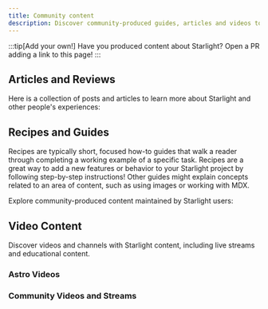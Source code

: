 ```yaml
---
title: Community content
description: Discover community-produced guides, articles and videos to help you learn and build with Starlight!
---
```


:::tip[Add your own!]
Have you produced content about Starlight?
Open a PR adding a link to this page!
:::


## Articles and Reviews

Here is a collection of posts and articles to learn more about Starlight and other people's experiences:

<CardGrid>
	<LinkCard
		href="https://devm.io/open-source/starlight-astro"
		title="Static Site Generation with Starlight: “No idea is too big or too small when designing components”"
		description="Interview with Chris Swithinbank, Starlight Lead"
	/>
	<LinkCard
		href="https://frontendatscale.com/blog/hybrid-frontend-architecture/"
		title="Hybrid Frontend Architecture with Astro and Starlight"
		description="Discussion with Ben Holmes about application design and architecture and implementing a Starlight prototype"
	/>
		<LinkCard
		href="https://www.olets.dev/posts/comparing-docs-site-builders-vuepress-vs-starlight/"
		title="Comparing docs site builders: VuePress vs Starlight"
		description="How do the two frameworks measure up?"
	/>
</CardGrid>

## Recipes and Guides

Recipes are typically short, focused how-to guides that walk a reader through completing a working example of a specific task. Recipes are a great way to add a new features or behavior to your Starlight project by following step-by-step instructions! Other guides might explain concepts related to an area of content, such as using images or working with MDX.

Explore community-produced content maintained by Starlight users:

<CardGrid>
	<LinkCard
		href="https://www.webpro.nl/scraps/versioned-docs-with-starlight-and-vercel"
		title="Versioned documentation with Starlight & Vercel"
		description="A guide to implementing separate versions of documentation for each major version of a project"
	/>
	<LinkCard
		href="https://blog.otterlord.dev/posts/starlight-algolia/"
		title="Use Algolia Docsearch with Starlight"
		description="A guide to replacing the default Pagefind searchbar with Algolia Docsearch"
	/>
	<LinkCard
		href="https://dev.to/mrrobot/publishing-documentation-with-astro-starlight-691"
		title="Publishing Documentation with Astro Starlight"
		description="Getting started with Starlight documentation"
	/>
	<LinkCard
		href="https://blog.otterlord.dev/posts/starlight-sponsors/"
		title="Add sponsors to your Starlight site"
		description="A guide to implement a custom sponsors component in your documentation sidebar"
	/>
</CardGrid>

## Video Content

Discover videos and channels with Starlight content, including live streams and educational content.

### Astro Videos

<CardGrid>
	<LinkCard
		href="https://www.youtube.com/watch?v=5u0Ds7wzUeI"
		title="Starlight by Astro"
		description="Watch the official Starlight launch video"
	/>
</CardGrid>

### Community Videos and Streams

<CardGrid>
	<LinkCard
		href="https://www.youtube.com/watch?v=sWkkHbwDeQc"
		title="Astro Starlight"
		description="Introduction to Starlight in under a minute."
	/>
	<LinkCard
		href="https://www.youtube.com/watch?v=-Ki-1E5gNCk"
		title="Astro Starlight Documentation Template (build custom app docs!)"
		description="Get a new Starlight site up and running in about 5 minutes"
	/>
</CardGrid>